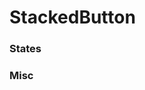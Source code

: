 

<Meta title="Components|Buttons/StackedButton" decorators={[withKnobs]} component={StackedButton} />

# StackedButton

<Story name="Knobs">
  <StackedButton
    disabled={boolean('disabled', false)}
    Icon={StarFilledIcon}
    label={text('Text', 'Stacked Button')}
    hasCaret={boolean('hasCaret', false)}
  />
</Story>

<Props of={StackedButton} />

### States

<Story name="States">
  <React.Fragment>
    <div className="margin--bottom--half margin--right--half display--inlineBlock">
      <StackedButton Icon={SalesforceIcon} label="Lorem" />
    </div>
    <div className="margin--bottom--half margin--right--half display--inlineBlock">
      <StackedButton Icon={SalesforceIcon} disabled label="Lorem Ipsum (Disabled)" />
    </div>
    <div className="margin--bottom--half margin--right--half display--inlineBlock">
      <StackedButton Icon={SalesforceIcon} isActive label="Lorem Ipsum (Active)" />
    </div>
  </React.Fragment>
</Story>


### Misc

<Story name="Miscellaneous">
  <StackedButton
    Icon={CollectionPublicIcon}
    label="Add to Collections"
    hasCaret
  />
</Story>
